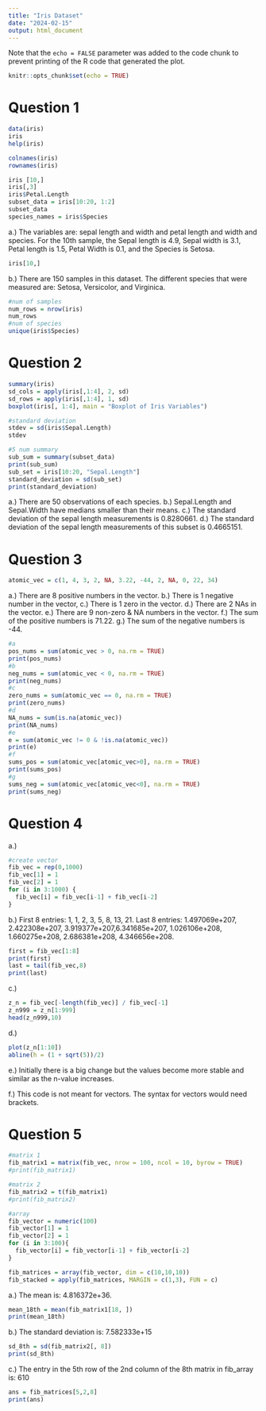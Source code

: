 ```yaml
---
title: "Iris Dataset"
date: "2024-02-15"
output: html_document
---
```

Note that the `echo = FALSE` parameter was added to the code chunk to prevent printing of the R code that generated the plot.

```r
knitr::opts_chunk$set(echo = TRUE)
```

# Question 1 
```r
data(iris)
iris
help(iris)

colnames(iris)
rownames(iris)

iris [10,]
iris[,3]
iris$Petal.Length
subset_data = iris[10:20, 1:2]
subset_data
species_names = iris$Species
```

a.) The variables are: sepal length and width and petal length and width and species.
For the 10th sample, the Sepal length is 4.9, Sepal width is 3.1, Petal length is 1.5, Petal Width is 0.1, and the Species is Setosa.
```r
iris[10,]
```

b.) There are 150 samples in this dataset.
The different species that were measured are: Setosa, Versicolor, and Virginica.
```r
#num of samples
num_rows = nrow(iris)
num_rows
#num of species
unique(iris$Species)
```

# Question 2
```r
summary(iris)
sd_cols = apply(iris[,1:4], 2, sd)
sd_rows = apply(iris[,1:4], 1, sd)
boxplot(iris[, 1:4], main = "Boxplot of Iris Variables")
```
```r
#standard deviation
stdev = sd(iris$Sepal.Length)
stdev

#5 num summary
sub_sum = summary(subset_data)
print(sub_sum)
sub_set = iris[10:20, "Sepal.Length"]
standard_deviation = sd(sub_set)
print(standard_deviation)
```
a.) There are 50 observations of each species.
b.) Sepal.Length and Sepal.Width have medians smaller than their means.
c.) The standard deviation of the sepal length measurements is 0.8280661.
d.) The standard deviation of the sepal length measurements of this subset is 0.4665151.


# Question 3
```r
atomic_vec = c(1, 4, 3, 2, NA, 3.22, -44, 2, NA, 0, 22, 34)
```

a.) There are 8 positive numbers in the vector.
b.) There is 1 negative number in the vector,
c.) There is 1 zero in the vector.
d.) There are 2 NAs in the vector.
e.) There are 9 non-zero & NA numbers in the vector.
f.) The sum of the positive numbers is 71.22.
g.) The sum of the negative numbers is -44.
```r
#a
pos_nums = sum(atomic_vec > 0, na.rm = TRUE)
print(pos_nums)
#b
neg_nums = sum(atomic_vec < 0, na.rm = TRUE)
print(neg_nums)
#c
zero_nums = sum(atomic_vec == 0, na.rm = TRUE)
print(zero_nums)
#d
NA_nums = sum(is.na(atomic_vec))
print(NA_nums)
#e
e = sum(atomic_vec != 0 & !is.na(atomic_vec))
print(e)
#f
sums_pos = sum(atomic_vec[atomic_vec>0], na.rm = TRUE)
print(sums_pos)
#g
sums_neg = sum(atomic_vec[atomic_vec<0], na.rm = TRUE)
print(sums_neg)
```

# Question 4
a.)
```r
#create vector
fib_vec = rep(0,1000)
fib_vec[1] = 1
fib_vec[2] = 1
for (i in 3:1000) {
  fib_vec[i] = fib_vec[i-1] + fib_vec[i-2]
} 
```
b.) First 8 entries:  1,  1,  2,  3,  5, 8, 13, 21.
    Last 8 entries:  1.497069e+207, 2.422308e+207, 3.919377e+207,6.341685e+207, 1.026106e+208, 1.660275e+208, 2.686381e+208, 4.346656e+208.
```r
first = fib_vec[1:8]
print(first)
last = tail(fib_vec,8)
print(last)

```

c.)
```r
z_n = fib_vec[-length(fib_vec)] / fib_vec[-1]
z_n999 = z_n[1:999]
head(z_n999,10)

```
d.) 
```r
plot(z_n[1:10])
abline(h = (1 + sqrt(5))/2)
```

e.) Initially there is a big change but the values become more stable and similar as the n-value increases.

f.) This code is not meant for vectors. The syntax for vectors would need brackets.


# Question 5

```r
#matrix 1
fib_matrix1 = matrix(fib_vec, nrow = 100, ncol = 10, byrow = TRUE)
#print(fib_matrix1)

#matrix 2
fib_matrix2 = t(fib_matrix1)
#print(fib_matrix2)
```

```r
#array
fib_vector = numeric(100)
fib_vector[1] = 1
fib_vector[2] = 1
for (i in 3:100){
  fib_vector[i] = fib_vector[i-1] + fib_vector[i-2]
}

fib_matrices = array(fib_vector, dim = c(10,10,10))
fib_stacked = apply(fib_matrices, MARGIN = c(1,3), FUN = c)

```

a.) The mean is: 4.816372e+36.
```r
mean_18th = mean(fib_matrix1[18, ])
print(mean_18th)
```

b.) The standard deviation is: 7.582333e+15
```r
sd_8th = sd(fib_matrix2[, 8])
print(sd_8th)

```

c.) The entry in the 5th row of the 2nd column of the 8th matrix in fib_array is: 610
```r
ans = fib_matrices[5,2,8]
print(ans)
```


